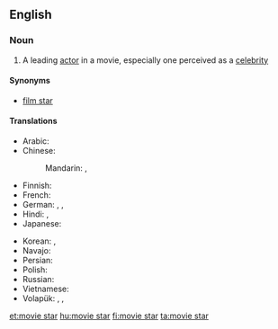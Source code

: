 ==English==

===Noun===
{{wikipedia}}
{{en-noun|head=[[movie]] [[star]]}}

# A leading [[actor]] in a movie, especially one perceived as a [[celebrity]]

====Synonyms====
* [[film star]]

====Translations====
{{trans-top|star of the cinema}}
* Arabic: {{t|ar|نجمة سينمائية|f|tr=nájma sīnimāʾíyya|sc=Arab}}
* Chinese:
*: Mandarin: {{t|cmn|電影明星|sc=Hani}}, {{t|cmn|电影明星|tr=diànyǐng míngxīng|sc=Hani}}
* Finnish: {{t+|fi|filmitähti}}
* French: {{t|fr|star de cinéma|f}}
* German: {{qualifier|♂♀}} {{t|de|Filmstar|m}}, {{qualifier|♂♀}} {{t|de|Filmgröße|f}}, {{qualifier|♂♀}} {{t|de|Leinwandgröße|f}}
* Hindi: {{t|hi|फ़िल्म स्टार|tr=film sṭār|sc=Deva}}, {{t|hi|फिल्म स्टार|tr=philm sṭār|sc=Deva}}
* Japanese: {{t|ja|映画スター|tr=eiga sutā|sc=Jpan}}
{{trans-mid}}
* Korean: {{t|ko|무비 스타|tr=mubi seuta|sc=Kore}}, {{t|ko|영화 스타|tr=yeonghwa seuta|sc=Kore}}
* Navajo: {{t|nv|naalkidgo bee bééhoʼdílzin}}
* Persian: {{t|fa|ستاره سینما|tr=setâre-ye sinamâ|sc=fa-Arab}}
* Polish: {{t|pl|gwiazda filmowa|f}}
* Russian: {{t+|ru|кинозвезда́|f|sc=Cyrl|tr=kinozvezdá}}
* Vietnamese: {{t|vi|minh tinh màn bạc}}
* Volapük: {{qualifier|♂♀}} {{t|vo|bioskopastelan}}, {{qualifier|♂}} {{t|vo|bioskopahistelan}}, {{qualifier|♀}} {{t|vo|bioskopajistelan}}
{{trans-bottom}}

[[et:movie star]]
[[hu:movie star]]
[[fi:movie star]]
[[ta:movie star]]